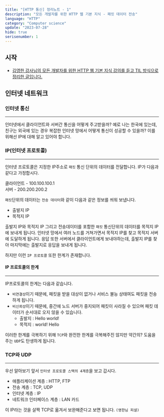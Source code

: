 ```yaml
---
title: "[HTTP 통신] 정리노트 - 1"
description: "모든 개발자를 위한 HTTP 웹 기본 지식 - 패킷 데이터 전송"
language: "HTTP"
category: "Computer science"
update: "2023-07-28"
hide: true
serisenumber: 1
---
```


## 시작

- [김영한 강사님의 모든 개발자를 위한 HTTP 웹 기본 지식 강의를 듣고 TIL 방식으로 정리한 글입니다.](https://www.inflearn.com/course/lecture?courseSlug=http-%EC%9B%B9-%EB%84%A4%ED%8A%B8%EC%9B%8C%ED%81%AC&unitId=61388&tab=curriculum)

## 인터넷 네트워크

### 인터넷 통신
---
인터넷에서 클라이언트와 서버간 통신을 어떻게 주고받을까? 예로 나는 한국에 있는데, 친구는 외국에 있는 경우 복잡한 인터넷 망에서 어떻게 통신이 성공할 수 있을까? 이를 위해선 IP에 대해 알고 있어야 합니다.

### IP(인터넷 프로토콜)
---
인터넷 프로토콜은 지정한 IP주소로 `패킷` 통신 단위의 데이터를 전달합니다. IP가 다음과 같다고 가정합시다.

클라이언트
    - 100.100.100.1  
서버
    - 200.200.200.2  

`패킷`단위의 데이터는 `전송 데이터`와 같이 다음과 같은 정보를 씌워 보냅니다.
- 출발지 IP
- 목적지 IP

출발지 IP와 목적지 IP 그리고 전송데이터를 포함한 `패킷` 통신단위의 데이터를 목적지 IP에 보내게 됩니다. 인터넷 망에서 여러 노드를 거쳐가면서 목적지 IP를 찾고 목적지 서버에 도달하게 됩니다. 응답 또한 서버에서 클라이언트에게 보내야하는데, 출발지 IP를 찾아 마지막에는 출발지로 응답을 보내게 됩니다.

하지만 이런 `IP 프로토콜` 또한 한계가 존재합니다.

#### IP 프로토콜의 한계
---
IP프로토콜의 한계는 다음과 같습니다.
- `비연결성`이기 때문에, 패킷을 받을 대상이 없거나 서비스 불능 상태여도 패킷을 전송하게 됩니다.
- `비신뢰성`이기 때문에, 중간에 노드 서버가 중지되어 패킷이 사라질 수 있으며 패킷 데이터가 순서대로 오지 않을 수 있습니다.
    - 출발지 : Hello world!
    - 목적지 : world! Hello

이러한 한계를 극복하기 위해 `TCP`와 완전한 한계를 극복해주진 않지만 약간의? 도움을 주는 `UDP`도 탄생하게 됩니다.

### TCP와 UDP
---
우선 알아보기 앞서 `인터넷 프로토콜 스택의 4계층`을 보고 갑시다.  

- 애플리케이션 계층 : HTTP, FTP
- 전송 계층 : TCP, UDP
- 인터넷 계층 : IP
- 네트워크 인터페이스 계층 : LAN 카드

이 IP라는 것을 살짝 TCP로 옮겨서 보완해준다고 보면 됩니다. `(영한님 피셜)`  

